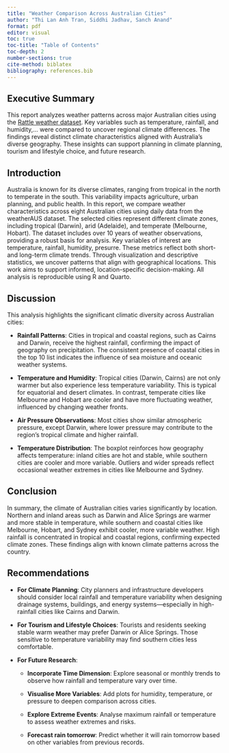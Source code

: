 ```yaml
---
title: "Weather Comparison Across Australian Cities"
author: "Thi Lan Anh Tran, Siddhi Jadhav, Sanch Anand"
format: pdf
editor: visual
toc: true
toc-title: "Table of Contents"
toc-depth: 2
number-sections: true
cite-method: biblatex
bibliography: references.bib
---
```


## Executive Summary

This report analyzes weather patterns across major Australian cities using the [Rattle weather dataset](https://www.kaggle.com/datasets/jsphyg/weather-dataset-rattle-package/data). Key variables such as temperature, rainfall, and humidity,... were compared to uncover regional climate differences. The findings reveal distinct climate characteristics aligned with Australia’s diverse geography. These insights can support planning in climate planning, tourism and lifestyle choice, and future research.

## Introduction

Australia is known for its diverse climates, ranging from tropical in the north to temperate in the south. This variability impacts agriculture, urban planning, and public health. In this report, we compare weather characteristics across eight Australian cities using daily data from the weatherAUS dataset. The selected cities represent different climate zones, including tropical (Darwin), arid (Adelaide), and temperate (Melbourne, Hobart). The dataset includes over 10 years of weather observations, providing a robust basis for analysis. Key variables of interest are temperature, rainfall, humidity, presurre. These metrics reflect both short- and long-term climate trends. Through visualization and descriptive statistics, we uncover patterns that align with geographical locations. This work aims to support informed, location-specific decision-making. All analysis is reproducible using R and Quarto.

## Discussion

This analysis highlights the significant climatic diversity across Australian cities:

-   **Rainfall Patterns**: Cities in tropical and coastal regions, such as Cairns and Darwin, receive the highest rainfall, confirming the impact of geography on precipitation. The consistent presence of coastal cities in the top 10 list indicates the influence of sea moisture and oceanic weather systems.

-   **Temperature and Humidity**: Tropical cities (Darwin, Cairns) are not only warmer but also experience less temperature variability. This is typical for equatorial and desert climates. In contrast, temperate cities like Melbourne and Hobart are cooler and have more fluctuating weather, influenced by changing weather fronts.

-   **Air Pressure Observations**: Most cities show similar atmospheric pressure, except Darwin, where lower pressure may contribute to the region’s tropical climate and higher rainfall.

-   **Temperature Distribution**: The boxplot reinforces how geography affects temperature: inland cities are hot and stable, while southern cities are cooler and more variable. Outliers and wider spreads reflect occasional weather extremes in cities like Melbourne and Sydney.

## Conclusion

In summary, the climate of Australian cities varies significantly by location. Northern and inland areas such as Darwin and Alice Springs are warmer and more stable in temperature, while southern and coastal cities like Melbourne, Hobart, and Sydney exhibit cooler, more variable weather. High rainfall is concentrated in tropical and coastal regions, confirming expected climate zones. These findings align with known climate patterns across the country.

## Recommendations

-   **For Climate Planning**: City planners and infrastructure developers should consider local rainfall and temperature variability when designing drainage systems, buildings, and energy systems—especially in high-rainfall cities like Cairns and Darwin.

-   **For Tourism and Lifestyle Choices**: Tourists and residents seeking stable warm weather may prefer Darwin or Alice Springs. Those sensitive to temperature variability may find southern cities less comfortable.

-   **For Future Research**:

    -   **Incorporate Time Dimension**: Explore seasonal or monthly trends to observe how rainfall and temperature vary over time.

    -   **Visualise More Variables**: Add plots for humidity, temperature, or pressure to deepen comparison across cities.

    -   **Explore Extreme Events**: Analyse maximum rainfall or temperature to assess weather extremes and risks.

    -   **Forecast rain tomorrow**: Predict whether it will rain tomorrow based on other variables from previous records.
